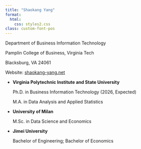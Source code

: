 ```yaml
---
title: "Shaokang Yang"
format:
  html:
    css: styles2.css
class: custom-font-pos
---
```


Department of Business Information Technology

Pamplin College of Business, Virginia Tech

Blacksburg, VA 24061

Website: [shaokang-yang.net](shaokang-yang.net)

-   **Virginia Polytechnic Institute and State University**

    Ph.D. in Business Information Technology (2026, Expected)

    M.A. in Data Analysis and Applied Statistics

-   **University of Milan**

    M.Sc. in Data Science and Economics

-   **Jimei University**

    Bachelor of Engineering; Bachelor of Economics
